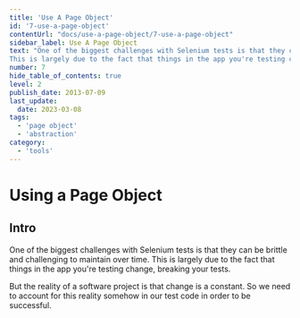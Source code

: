 ```yaml
---
title: 'Use A Page Object'
id: '7-use-a-page-object'
contentUrl: "docs/use-a-page-object/7-use-a-page-object"
sidebar_label: Use A Page Object
text: "One of the biggest challenges with Selenium tests is that they can be brittle and challenging to maintain over time.
This is largely due to the fact that things in the app you're testing change, breaking your tests."
number: 7
hide_table_of_contents: true
level: 2
publish_date: 2013-07-09
last_update:
  date: 2023-03-08
tags:
  - 'page object'
  - 'abstraction'
category:
  - 'tools'
---
```


# Using a Page Object

## Intro

One of the biggest challenges with Selenium tests is that they can be brittle and challenging to maintain over time.
This is largely due to the fact that things in the app you're testing change, breaking your tests.

But the reality of a software project is that change is a constant. So we need to account for this reality somehow
in our test code in order to be successful.


<DropdownMarkdown folderName='7-use-a-page-object' />
